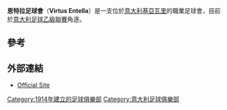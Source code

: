 {{noteTA
|G1=Football
}}
{{Infobox football club
| clubname   = 恩特拉
| image      = 
| fullname   = Virtus Entella S.r.l.
| nickname   = ''Biancocelesti'' (the White-Light-Blues)<br />''Diavoli neri'' (the Black Devils)
| founded    = {{start date and age|df=yes|1914}}<ref>http://int.soccerway.com/teams/italy/acd-virtus-entella/12109/</ref>
| city       = [[意大利|意大利]][[基亞瓦里|基亞瓦里]]
| ground     = [[Stadio_Comunale_(Chiavari)|Stadio Comunale]]
| capacity   = 4,154
| chairman   = [[Antonio_Gozzi|Antonio Gozzi]]
| manager    = [[Alfredo_Aglietti|Alfredo Aglietti]]
| league     = [[意大利足球丙級聯賽|意大利足球丙級聯賽]]
| season     = 2020–21
| position   = 意乙，第 20 位（降班）
| pattern_b1=_lightbluewhitestripes | body1=AAE0FA
| pattern_la1= | leftarm1=AAE0FA
| pattern_ra1= | rightarm1=AAE0FA
| pattern_sh1=_whitelightbluestripes | shorts1=FFFFFF
| socks1=FFFFFF
| pattern_b2=_blacklightbluewhitestripes | body2=000000
| pattern_la2=_shoulder_blacklightbluewhitestripes | leftarm2=000000
| pattern_ra2= | rightarm2=000000
| pattern_sh2=_blackwhitestripes | shorts2=000000
| socks2=000000
| pattern_b3= | body3=800000
| pattern_la3= | leftarm3=800000
| pattern_ra3= | rightarm3=800000
| pattern_sh3 =| shorts3=800000
| socks3=800000
}}

'''恩特拉足球會'''（'''Virtus Entella'''）是一支位於[[意大利|意大利]][[基亞瓦里|基亞瓦里]]的職業足球會，目前於[[意大利足球乙級聯賽|意大利足球乙級聯賽]]角逐。

==參考==
{{Reflist}}

==外部連結==
*[http://www.entella.it/ Official Site] {{Wayback|url=http://www.entella.it/ |date=20160616184225 }}

[[Category:1914年建立的足球俱樂部|Category:1914年建立的足球俱樂部]]
[[Category:意大利足球俱樂部|Category:意大利足球俱樂部]]